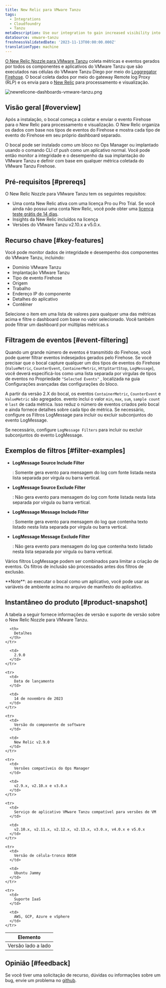```yaml
---
title: New Relic para VMware Tanzu
tags:
  - Integrations
  - Cloudfoundry
  - Tanzu
metaDescription: Use our integration to gain increased visibility into the performance of your VMware Tanzu environment.
dataSource: vmware-tanzu
freshnessValidatedDate: '2023-11-13T00:00:00.000Z'
translationType: machine
---
```




[O New Relic Nozzle para VMware Tanzu](https://network.pivotal.io/products/nr-firehose-nozzle) coleta métricas e eventos gerados por todos os componentes e aplicativos do VMware Tanzu que são executados nas células do VMware Tanzu Diego por meio do [Loggregator Firehose](https://docs.pivotal.io/pivotalcf/loggregator/index.html). O bocal coleta dados por meio do gateway Remote log Proxy (RLP) e os envia para o [New Relic](https://www.newrelic.com) para processamento e visualização.

<img
  title="newrelicone-dashboards-vmware-tanzu.png"
  alt="newrelicone-dashboards-vmware-tanzu.png"
  src={infrastructureVmwareTanzuDashboard}
/>

## Visão geral [#overview]

Após a instalação, o bocal começa a coletar e enviar o evento Firehose para o New Relic para processamento e visualização. O New Relic organiza os dados com base nos tipos de eventos do Firehose e mostra cada tipo de evento do Firehose em seu próprio dashboard separado.

O bocal pode ser instalado como um bloco no Ops Manager ou implantado usando o comando CLI cf push como um aplicativo normal. Você pode então monitor a integridade e o desempenho da sua implantação do VMware Tanzu e definir <InlinePopover type="alerts"/>com base em qualquer métrica coletada do VMware Tanzu Firehose.

## Pré-requisitos [#prereqs]

O New Relic Nozzle para VMware Tanzu tem os seguintes requisitos:

* Uma conta New Relic ativa com uma licença Pro ou Pro Trial. Se você ainda não possui uma conta New Relic, você pode obter uma [licença teste grátis de 14 dias](http://newrelic.com/signup?funnel=pivotal-cloud-foundry&partner=Pivotal+Cloud+Foundry).
* Insights da New Relic incluídos na licença
* Versões do VMware Tanzu v2.10.x a v5.0.x.

## Recurso chave [#key-features]

Você pode monitor dados de integridade e desempenho dos componentes do VMware Tanzu, incluindo:

* Domínio VMware Tanzu
* Implantação VMware Tanzu
* Tipo de evento Firehose
* Origem
* Trabalho
* Endereço IP do componente
* Detalhes do aplicativo
* Contêiner

Selecione o item em uma lista de valores para qualquer uma das métricas acima e filtre o dashboard com base no valor selecionado. Você também pode filtrar um dashboard por múltiplas métricas.s

## Filtragem de eventos [#event-filtering]

Quando um grande número de eventos é transmitido do Firehose, você pode querer filtrar eventos indesejados gerados pelo Firehose. Se você precisar que o bocal capture qualquer um dos tipos de eventos do Firehose (`ValueMetric`, `CounterEvent`, `ContainerMetric`, `HttpStartStop`, `LogMessage`), você deverá especificá-los como uma lista separada por vírgulas de tipos de eventos no Propriedade `"Selected Events"` , localizada na guia Configurações avançadas das configurações do bloco.

A partir da versão 2.X do bocal, os eventos `ContainerMetric`, `CounterEvent` e `ValueMetric` são agregados. evento inclui o valor `min`, `max`, `sum`, `sample count` e `last` de cada métrica. Isso reduz o número de eventos criados pelo bocal e ainda fornece detalhes sobre cada tipo de métrica. Se necessário, configure os Filtros LogMessage para incluir ou excluir subconjuntos do evento LogMessage.

Se necessário, configure `LogMessage Filters` para incluir ou excluir subconjuntos do evento LogMessage.

## Exemplos de filtros [#filter-examples]

* <DoNotTranslate>**LogMessage Source Include Filter**</DoNotTranslate>

  : Somente gera evento para mensagem do log com fonte listada nesta lista separada por vírgula ou barra vertical.

* <DoNotTranslate>**LogMessage Source Exclude Filter**</DoNotTranslate>

  : Não gera evento para mensagem do log com fonte listada nesta lista separada por vírgula ou barra vertical.

* <DoNotTranslate>**LogMessage Message Include Filter**</DoNotTranslate>

  : Somente gera evento para mensagem do log que contenha texto listado nesta lista separada por vírgula ou barra vertical.

* <DoNotTranslate>**LogMessage Message Exclude Filter**</DoNotTranslate>

  : Não gera evento para mensagem do log que contenha texto listado nesta lista separada por vírgula ou barra vertical.

Vários filtros LogMessage podem ser combinados para limitar a criação de eventos. Os filtros de inclusão são processados antes dos filtros de exclusão.

<Callout variant="important">
  <DoNotTranslate>**Note**</DoNotTranslate>: ao executar o bocal como um aplicativo, você pode usar as variáveis de ambiente acima no arquivo de manifesto do aplicativo.
</Callout>

## Instantâneo do produto [#product-snapshot]

A tabela a seguir fornece informações de versão e suporte de versão sobre o New Relic Nozzle para VMware Tanzu.

<table>
  <thead>
    <tr>
      <th>
        Elemento
      </th>

      <th>
        Detalhes
      </th>
    </tr>
  </thead>

  <tbody>
    <tr>
      <td>
        Versão lado a lado
      </td>

      <td>
        2.9.0
      </td>
    </tr>

    <tr>
      <td>
        Data de lançamento
      </td>

      <td>
        14 de novembro de 2023
      </td>
    </tr>

    <tr>
      <td>
        Versão do componente de software
      </td>

      <td>
        New Relic v2.9.0
      </td>
    </tr>

    <tr>
      <td>
        Versões compatíveis do Ops Manager
      </td>

      <td>
        v2.9.x, v2.10.x e v3.0.x
      </td>
    </tr>

    <tr>
      <td>
        Serviço de aplicativo VMware Tanzu compatível para versões de VM
      </td>

      <td>
        v2.10.x, v2.11.x, v2.12.x, v2.13.x, v3.0.x, v4.0.x e v5.0.x
      </td>
    </tr>

    <tr>
      <td>
        Versão de célula-tronco BOSH
      </td>

      <td>
        Ubuntu Jammy
      </td>
    </tr>

    <tr>
      <td>
        Suporte IaaS
      </td>

      <td>
        AWS, GCP, Azure e vSphere
      </td>
    </tr>
  </tbody>
</table>

## Opinião [#feedback]

Se você tiver uma solicitação de recurso, dúvidas ou informações sobre um bug, envie um problema no [github](https://github.com/newrelic/newrelic-pcf-nozzle-tile/issues).